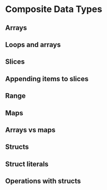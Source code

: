 # Composite Data Types

## Arrays

## Loops and arrays

## Slices

## Appending items to slices

## Range

## Maps

## Arrays vs maps

## Structs

## Struct literals

## Operations with structs

